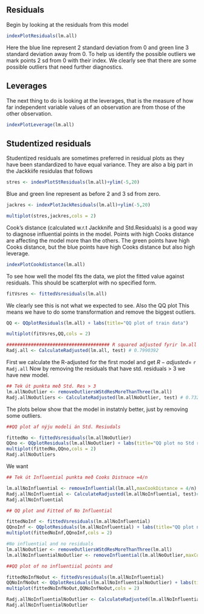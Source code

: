 ## Residuals
Begin by looking at the residuals from this model

```r
indexPlotResiduals(lm.all)
```

Here the blue line represent 2 standard deviation from 0 and green line 3 standard deviation away from 0. To help us identify the possible outliers we mark points 2 sd from 0 with their index.  We clearly see that there are some possible outliers that need further diagnostics.

## Leverages

The next thing to do is looking at the leverages, that is the measure of how far independent variable values of an observation are from those of the other observation.

```r
indexPlotLeverage(lm.all)
```


## Studentized residuals

Studentized residuals are sometimes preferred in residual plots as they have been standardized to have equal variance. They are also a big part in the Jackkiife residulas that follows

```r
stres <- indexPlotStResiduals(lm.all)+ylim(-5,20)
```

Blue and green line represent as before 2 and 3 sd from zero. 

```r
jackres <- indexPlotJackResiduals(lm.all)+ylim(-5,20)
```
 
```r
multiplot(stres,jackres,cols = 2)
```

Cook's distance (calculated w.r.t Jackknife and Std.Residuals) is a good way to diagnose influential points in the model. Points with high Cooks distance are affecting the model more than the others. The green points have high Cooks distance, but the blue points have high Cooks distance but also high leverage.

```r
indexPlotCookdistance(lm.all)
```

To see how well the model fits the data, we plot the fitted value against residuals. This should be scatterplot with no specified form.

```r
fitVsres <- fittedVsresiduals(lm.all)
```

We clearly see this is not what we expected to see. Also the QQ plot This means we have to do some transformation and remove the biggest outliers.  

  
```r
QQ <- QQplotResiduals(lm.all) + labs(title="QQ plot of train data")
```

```r
multiplot(fitVsres,QQ,cols = 2)
```


```r
###################################### R squared adjusted fyrir lm.all
Radj.all <- CalculateRadjusted(lm.all, test) # 0.7990392
```

First we calculate the R-adjusted for the first model and get $R-adjusted$= `r Radj.all`
Now by removing the residuals that have std. residuals $>$ 3 we have new model.

```r
## Tek út punkta með Std. Res > 3
lm.allNoOutlier <- removeOutliersWStdResMoreThanThree(lm.all)
Radj.allNoOutliers <- CalculateRadjusted(lm.allNoOutlier, test) # 0.7328961 # Ottó: 0.7905836
```



The plots below show that the model in instatnly better, just by removing some outliers.

```r
##QQ plot af nýju modeli án Std. Resiudals

fittedNo <- fittedVsresiduals(lm.allNoOutlier)
QQno <- QQplotResiduals(lm.allNoOutlier) + labs(title="QQ plot no Std res > 3")
multiplot(fittedNo,QQno,cols = 2)
Radj.allNoOutliers
```

We want

```r

## Tek út Influential punkta með Cooks Distnace =4/n

lm.allNoInfluential <- removeInfluential(lm.all,maxCookDistance = 4/n)
Radj.allNoInfluential <- CalculateRadjusted(lm.allNoInfluential, test)# 0.7327364 # 0.7888572
Radj.allNoInfluential
```


```r
## QQ plot and Fitted of No Influential

fittedNoInf <- fittedVsresiduals(lm.allNoInfluential)
QQnoInf <- QQplotResiduals(lm.allNoInfluential) + labs(title="QQ plot no influential")
multiplot(fittedNoInf,QQnoInf,cols = 2)
```


```r
#No influential and no residuals
lm.allNoOutlier <- removeOutliersWStdResMoreThanThree(lm.all)
lm.allNoInfluentialNoOutlier <- removeInfluential(lm.allNoOutlier,maxCookDistance = 4/n)

##QQ plot of no influentiial points and 

fittedNoInfNoOut <- fittedVsresiduals(lm.allNoInfluential)
QQNoInfNoOut <- QQplotResiduals(lm.allNoInfluentialNoOutlier) + labs(title="QQ plot no inf no std res > 3")
multiplot(fittedNoInfNoOut,QQNoInfNoOut,cols = 2)

Radj.allNoInfluentialNoOutlier <- CalculateRadjusted(lm.allNoInfluentialNoOutlier, test)
Radj.allNoInfluentialNoOutlier
```


